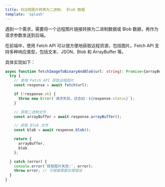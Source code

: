 ```yaml
---
title: 将远程图片转换为二进制、 Blob 数据
template: 'splash'
---
```


遇到一个需求，需要将一个远程图片链接转换为二进制数据或 Blob 数据，再作为请求参数发送到后端。

在前端中，使用 Fetch API 可以很方便地获取远程资源，包括图片。Fetch API 支持多种响应类型，包括文本、JSON、Blob 和 ArrayBuffer 等。  

具体实现如下：
```ts
async function fetchImageToBinaryAndBlob(url: string): Promise<{arrayBuffer: ArrayBuffer, blob: Blob}> {
  try {
    // 使用 Fetch API 获取远程图片
    const response = await fetch(url);

    if (!response.ok) {
      throw new Error(`请求失败，状态码：${response.status}`);
    }

    // 获取二进制文件
    const arrayBuffer = await response.arrayBuffer();

    // 获取 Blob 文件
    const blob = await response.blob();

    return {
      arrayBuffer,
      blob
    };

  } catch (error) {
    console.error('获取图片失败:', error);
    throw error; // 可根据需要处理错误
  }
}
```